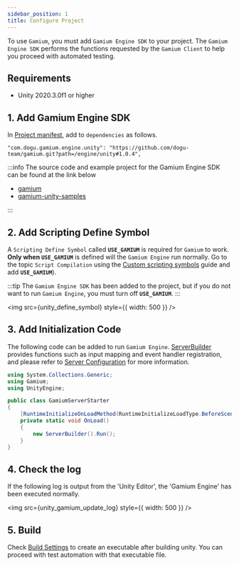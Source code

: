 ```yaml
---
sidebar_position: 1
title: Configure Project
---
```



To use `Gamium`, you must add `Gamium Engine SDK` to your project.
The `Gamium Engine SDK` performs the functions requested by the `Gamium Client` to help you proceed with automated testing.

## Requirements

- Unity 2020.3.0f1 or higher

## 1. Add Gamium Engine SDK

In [Project manifest](https://docs.unity3d.com/Manual/upm-manifestPrj.html), add to `dependencies` as follows.

```
"com.dogu.gamium.engine.unity": "https://github.com/dogu-team/gamium.git?path=/engine/unity#1.0.4",
```

:::info
The source code and example project for the Gamium Engine SDK can be found at the link below

- [gamium](https://github.com/dogu-team/gamium)
- [gamium-unity-samples](https://github.com/dogu-team/gamium-unity-samples)

:::

## 2. Add Scripting Define Symbol

A `Scripting Define Symbol` called **`USE_GAMIUM`** is required for `Gamium` to work. **Only when `USE_GAMIUM`** is defined will the `Gamium Engine` run normally.
Go to the topic `Script Compilation` using the [Custom scripting symbols](https://docs.unity3d.com/Manual/CustomScriptingSymbols.html) guide and add **`USE_GAMIUM`**).

:::tip
The `Gamium Engine SDK` has been added to the project, but if you do not want to run `Gamium Engine`, you must turn off **`USE_GAMIUM`**.
:::

<img src={unity_define_symbol} style={{ width: 500 }} />

## 3. Add Initialization Code

The following code can be added to run `Gamium Engine`.
[ServerBuilder](server-configuration) provides functions such as input mapping and event handler registration, and please refer to [Server Configuration](server-configuration) for more information.

```csharp
using System.Collections.Generic;
using Gamium;
using UnityEngine;

public class GamiumServerStarter
{
    [RuntimeInitializeOnLoadMethod(RuntimeInitializeLoadType.BeforeSceneLoad)]
    private static void OnLoad()
    {
        new ServerBuilder().Run();
    }
}
```

## 4. Check the log

If the following log is output from the 'Unity Editor', the 'Gamium Engine' has been executed normally.

<img src={unity_gamium_update_log} style={{ width: 500 }} />

## 5. Build

Check [Build Settings](https://docs.unity3d.com/Manual/BuildSettings.html) to create an executable after building unity.
You can proceed with test automation with that executable file.
